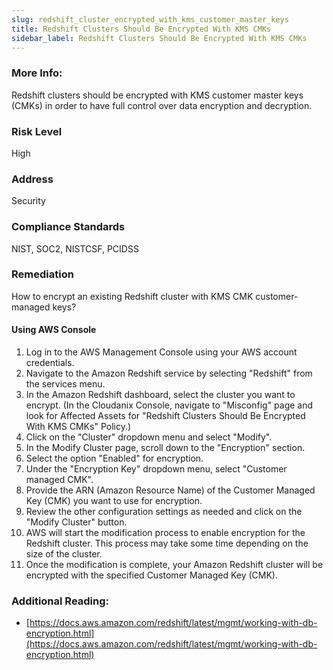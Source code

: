 ```yaml
---
slug: redshift_cluster_encrypted_with_kms_customer_master_keys
title: Redshift Clusters Should Be Encrypted With KMS CMKs
sidebar_label: Redshift Clusters Should Be Encrypted With KMS CMKs
---
```


### More Info:

Redshift clusters should be encrypted with KMS customer master keys (CMKs) in order to have full control over data encryption and decryption.

### Risk Level

High

### Address

Security

### Compliance Standards

NIST, SOC2, NISTCSF, PCIDSS

### Remediation

How to encrypt an existing Redshift cluster with KMS CMK customer-managed keys?

#### Using AWS Console

1. Log in to the AWS Management Console using your AWS account credentials.
2. Navigate to the Amazon Redshift service by selecting "Redshift" from the services menu.
3. In the Amazon Redshift dashboard, select the cluster you want to encrypt.
    (In the Cloudanix Console, navigate to "Misconfig" page and look for Affected Assets for "Redshift Clusters Should Be Encrypted With KMS CMKs" Policy.)
4. Click on the "Cluster" dropdown menu and select "Modify".
5. In the Modify Cluster page, scroll down to the "Encryption" section.
6. Select the option "Enabled" for encryption.
7. Under the "Encryption Key" dropdown menu, select "Customer managed CMK".
8. Provide the ARN (Amazon Resource Name) of the Customer Managed Key (CMK) you want to use for encryption.
9. Review the other configuration settings as needed and click on the "Modify Cluster" button.
10. AWS will start the modification process to enable encryption for the Redshift cluster. This process may take some time depending on the size of the cluster.
11. Once the modification is complete, your Amazon Redshift cluster will be encrypted with the specified Customer Managed Key (CMK).

### Additional Reading:

- [https://docs.aws.amazon.com/redshift/latest/mgmt/working-with-db-encryption.html](https://docs.aws.amazon.com/redshift/latest/mgmt/working-with-db-encryption.html) 

